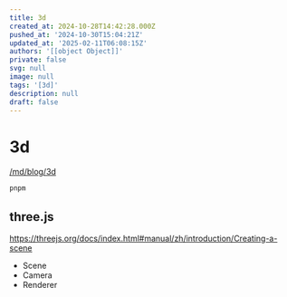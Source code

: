 ```yaml
---
title: 3d
created_at: 2024-10-28T14:42:28.000Z
pushed_at: '2024-10-30T15:04:21Z'
updated_at: '2025-02-11T06:08:15Z'
authors: '[[object Object]]'
private: false
svg: null
image: null
tags: '[3d]'
description: null
draft: false
---
```


# 3d

[/md/blog/3d](/md/blog/3d)
```sh
pnpm 
```

## three.js

https://threejs.org/docs/index.html#manual/zh/introduction/Creating-a-scene

- Scene
- Camera
- Renderer
